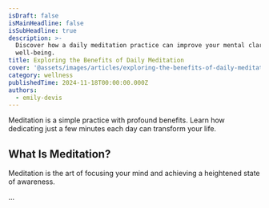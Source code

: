 ```yaml
---
isDraft: false
isMainHeadline: false
isSubHeadline: true
description: >-
  Discover how a daily meditation practice can improve your mental clarity and
  well-being.
title: Exploring the Benefits of Daily Meditation
cover: '@assets/images/articles/exploring-the-benefits-of-daily-meditation/cover.avif'
category: wellness
publishedTime: 2024-11-18T00:00:00.000Z
authors:
  - emily-devis
---
```

Meditation is a simple practice with profound benefits. Learn how dedicating just a few minutes each day can transform your life.

## What Is Meditation?

Meditation is the art of focusing your mind and achieving a heightened state of awareness.

...
